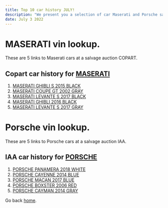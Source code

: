 ```yaml
---
title: Top 10 car history JULY!
description: "We present you a selection of car Maserati and Porsche sales history for July."
date: July 3 2022
---
```


# MASERATI vin lookup.
These are 5 links to Maserati cars at a salvage auction COPART.

## Copart car history for [MASERATI](https://vincost.com/automobile/maserati)
1. [MASERATI GHIBLI S 2015 BLACK](https://vincost.com/maserati/ghibli-s/50892662-maserati-ghibli-s-2015-black-ZAM57RTA2F1130712)
2. [MASERATI COUPE GT 2002 GRAY](https://vincost.com/maserati/coupe-gt/50171902-maserati-coupe-gt-2002-gray-ZAMBC38A020007575)
3. [MASERATI LEVANTE S 2017 BLACK](https://vincost.com/maserati/levante-s/45598442-maserati-levante-s-2017-black-ZN661YUL9HX249375)
4. [MASERATI GHIBLI 2016 BLACK](https://vincost.com/maserati/ghibli/57009521-maserati-ghibli-2016-black-ZAM57XSA4G1165839)
5. [MASERATI LEVANTE S 2017 GRAY](https://vincost.com/maserati/levante-s/49094052-maserati-levante-s-2017-gray-ZN661YUS8HX191315)




# Porsche vin lookup.
These are 5 links to Porsche cars at a salvage auction IAA.

## IAA car history for [PORSCHE](https://vincost.com/automobile/porsche)
1. [PORSCHE PANAMERA 2018 WHITE](https://vincost.com/porsche/panamera/33058949-porsche-panamera-2018-gray-WP0AA2A73JL100599)
2. [PORSCHE CAYENNE 2014 BLUE](https://vincost.com/porsche/cayenne/33455124-porsche-cayenne-2014-blue-WP1AE2A21ELA50914)
3. [PORSCHE MACAN 2017 BLUE](https://vincost.com/porsche/macan/33525076-porsche-macan-2017-blue-WP1AB2A53HLB13289)
4. [PORSCHE BOXSTER 2006 RED](https://vincost.com/porsche/boxster/33525625-porsche-boxster-2006-red-WP0CA298X6U710748)
5. [PORSCHE CAYMAN 2014 GRAY](https://vincost.com/porsche/cayman/33522154-porsche-cayman-2014-gray-WP0AA2A86EK173826)

Go back [home](/).
